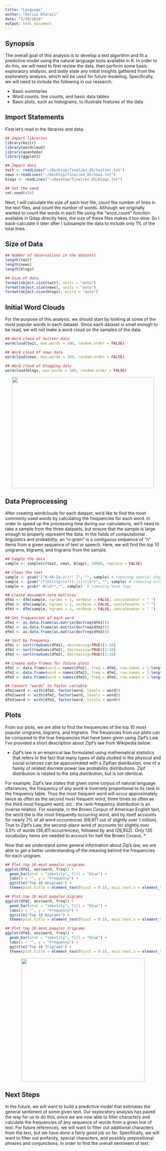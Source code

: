 ```yaml
---
title: "Language"
author: "Darius Kharazi"
date: "7/29/2018"
output: html_document
---
```


## Synopsis

The overall goal of this analysis is to develop a text algorithm and fit a predictive model using the natural language tools available in R. In order to do this, we will need to first review the data, then perform some basic exploratory analysis, and lastly state any initial insights gathered from the exploratory analysis, which will be used for future modeling. Specifically, we will need to include the following in our research:

- Basic summaries
- Word counts, line counts, and basic data tables
- Basic plots, such as histograms, to illustrate features of the data

## Import Statements

First let's read in the libraries and data.

```r
## Import libraries
library(knitr)
library(wordcloud)
library(quanteda)
library(ggplot2)

## Import data
twit <- readLines("~/Desktop/final/en_US/twitter.txt")
news <-readLines("~/Desktop/final/en_US/news.txt")
blogs <- readLines("~/Desktop/final/en_US/blogs.txt")

## Set the seed
set.seed(456)
```

Next, I will calculate the size of each text file, count the number of lines in the text files, and count the number of words. Although we originally wanted to count the words in each file using the "word_count" function available in Qdap directly here, the size of these files makes it too slow. So I back-calculate it later after I subsample the data to include only 1% of the total lines.

## Size of  Data

```r
## Number of observations in the datasets
length(twit)
length(news)
length(blogs)

## Size of data
format(object.size(twit), units = "auto")
format(object.size(news), units = "auto")
format(object.size(blogs), units = "auto")
```

## Initial Word Clouds

For the purpose of this analysis, we should start by looking at some of the most popular words in each dataset. Since each dataset is small enough to be read, we will not make a word cloud on the samples of the data.

```r
## Word cloud of twitter data
wordcloud(twit, max.words = 100, random.order = FALSE)

## Word cloud of news data
wordcloud(news, max.words = 100, random.order = FALSE)

## Word cloud of blogging data
wordcloud(blogs, max.words = 100, random.order = FALSE)
```

<p align="center">
  <img width="460" height="360" src="/graphics/plot1.png">
</p>

## Data Preprocessing

After creating wordclouds for each dataset, we'd like to find the most commonly used words by calculating the frequencies for each word. In order to speed up the processing time during our calculations, we'll need to take a sample from the three datasets, but ensure that the sample is large enough to properly represent the data. In the fields of computational linguistics and probability, an "n-gram" is a contiguous sequence of "n" items from a given sequence of text or speech. 
Here, we will find the top 10 unigrams, bigrams, and trigrams from the sample.

```r
## Sample the data
sample <- sample(c(twit, news, blogs), 10000, replace = FALSE)

## Clean the text
sample <- gsub("[^0-9A-Za-z///' ]", "", sample) # removing special characters
sample <- gsub("(f|ht)(tp)(s?)(://)(\\S*)", "", sample) # removing urls
sample <- gsub(" #\\S*","", sample)  # removing hash tags 

## Create document-term matrices
dfm1 <- dfm(sample, ngrams = 1, verbose = FALSE, concatenator = " ")
dfm2 <- dfm(sample, ngrams = 2, verbose = FALSE, concatenator = " ")
dfm3 <- dfm(sample, ngrams = 3, verbose = FALSE, concatenator = " ")

## Get frequencies of each word
dfm1 <- as.data.frame(as.matrix(docfreq(dfm1)))
dfm2 <- as.data.frame(as.matrix(docfreq(dfm2)))
dfm3 <- as.data.frame(as.matrix(docfreq(dfm3)))

## Sort by frequency
dfm1 <- sort(rowSums(dfm1), decreasing=TRUE)[1:10]
dfm2 <- sort(rowSums(dfm2), decreasing=TRUE)[1:10]
dfm3 <- sort(rowSums(dfm3), decreasing=TRUE)[1:10]

## Create data frames for future plots
dfm1 <- data.frame(word = names(dfm1), freq = dfm1, row.names = 1:length(dfm1))
dfm2 <- data.frame(word = names(dfm2), freq = dfm2, row.names = 1:length(dfm2))
dfm3 <- data.frame(word = names(dfm3), freq = dfm3, row.names = 1:length(dfm3))

## Convert "words" to factor variable
dfm1$word <- with(dfm1, factor(word, levels = word))
dfm2$word <- with(dfm2, factor(word, levels = word))
dfm3$word <- with(dfm3, factor(word, levels = word))
```

## Plots

From our plots, we are able to find the frequencies of the top 10 most popular unigrams, bigrams, and trigrams. The freuqncies from our plots can be compared to the true frequencies that have been given using Zipf's Law. I've provided a short description about Zipf's law from Wikipedia below:

* Zipf's law is an empirical law formulated using mathematical statistics that refers to the fact that many types of data studied in the physical and social sciences can be approximated with a Zipfian distribution, one of a family of related discrete power law probability distributions. Zipf distribution is related to the zeta distribution, but is not identical.

For example, Zipf's law states that given some corpus of natural language utterances, the frequency of any word is inversely proportional to its rank in the frequency table. Thus the most frequent word will occur approximately twice as often as the second most frequent word, three times as often as the third most frequent word, etc.: the rank-frequency distribution is an inverse relation. For example, in the Brown Corpus of American English text, the word the is the most frequently occurring word, and by itself accounts for nearly 7% of all word occurrences (69,971 out of slightly over 1 million). True to Zipf's Law, the second-place word of accounts for slightly over 3.5% of words (36,411 occurrences), followed by and (28,852). Only 135 vocabulary items are needed to account for half the Brown Corpus. *

Now that we understand some general information about Zip's law, we are able to get a better understanding of the meaning behind the frequencies for each unigram.

```r
## Plot top 10 most popular unigrams
ggplot(dfm1, aes(word, freq)) +
  geom_bar(stat = "identity", fill = "blue") + 
  labs(x = "", y = "Frequency") +
  ggtitle("Top 10 Unigrams") +
  theme(plot.title = element_text(hjust = 0.5), axis.text.x = element_text(angle = 45, hjust = 1))

## Plot top 10 most popular bigrams
ggplot(dfm2, aes(word, freq)) +
  geom_bar(stat = "identity", fill = "blue") + 
  labs(x = "", y = "Frequency") +
  ggtitle("Top 10 Bigrams") +
  theme(plot.title = element_text(hjust = 0.5), axis.text.x = element_text(angle = 45, hjust = 1))

## Plot top 10 most popular trigrams
ggplot(dfm3, aes(word, freq)) +
  geom_bar(stat = "identity", fill = "blue") + 
  labs(x = "", y = "Frequency") +
  ggtitle("Top 10 Trigrams") +
  theme(plot.title = element_text(hjust = 0.5), axis.text.x = element_text(angle = 45, hjust = 1))
```

<p align="center">
  <img width="400" height="400" src="/graphics/plot2.png">
</p>

## Next Steps

In the future, we will want to build a predictive model that estimates the general sentiment of some given text. Our exploratory analysis has paved the way for us to do this, since we are now able to filter characters and calculate the frequencies of any sequence of words from a given line of text. For future references, we will want to filter out additional characters from the text, but we have done a fairly good job so far. Specifically, we will want to filter out profanity, special characters, and possibly prepositional phrases and conjunctions, in order to find the overall sentiment of text.

